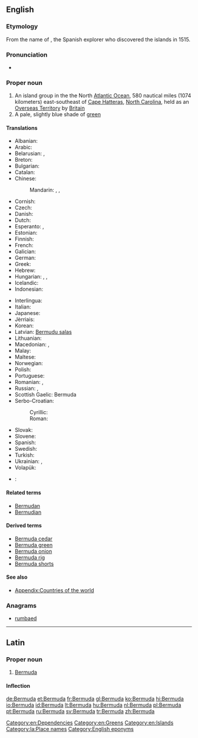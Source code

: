 {{also|bermuda}}
==English==

===Etymology===
From the name of {{w|Juan de Bermudez}}, the Spanish explorer who discovered the islands in 1515.

===Pronunciation===
* {{IPA|/bɚˈmjuːdə/|lang=en}}

===Proper noun===
{{wikipedia}}
{{en-proper noun}}

# An island group in the the North [[Atlantic Ocean]], 580 nautical miles (1074 kilometers) east-southeast of [[Cape Hatteras]], [[North Carolina]], held as an [[Overseas Territory]] by [[Britain]]
# A pale, slightly blue shade of [[green]]
#: {{color panel|7DD8C6}}

====Translations====
{{trans-top|island group}}
* Albanian: {{t-|sq|Bermuda}}
* Arabic: {{t-|ar|جزر برمودا|f-p|tr=júzur barmūda}}
* Belarusian: {{t-|be|Бэрмуды|f-p|tr=Bermúdy}}, {{t-|be|Бэрмудзкія выспы|f-p|tr=Bermúdzkija výspy}}
* Breton: {{t-|br|Bermuda}}
* Bulgarian: {{t-|bg|Бермуда|f|tr=Bermúda|sc=Cyrl}}
* Catalan: {{t-|ca|Bermudes}}
* Chinese:
*: Mandarin: {{t|cmn|百慕大|tr=Bǎimùdà|sc=Hani}}, {{t|cmn|百慕大群島|sc=Hani}}, {{t|cmn|百慕大群岛|tr=Bǎimùdà qúndǎo|sc=Hani}}
* Cornish: {{t-|kw|Bermuda}}
* Czech: {{t-|cs|Bermudy|p}}
* Danish: {{t-|da|Bermuda}}
* Dutch: {{t+|nl|Bermuda}}
* Esperanto: {{t-|eo|Bermudo}}, {{t-|eo|Bermudoj}}
* Estonian: {{t+|et|Bermuda}}
* Finnish: {{t-|fi|Bermuda}}
* French: {{t+|fr|Bermudes|f-p}}
* Galician: {{t+|gl|Bermuda}}
* German: {{t+|de|Bermudas|p}}
* Greek: {{t-|el|Βερμούδες|tr=Vermúdes}}
* Hebrew: {{t-|he|ברמודה|tr=Bermuda|sc=Hebr}}
* Hungarian: {{t+|hu|Bermuda}}, {{t-|hu|Bermudák|p}}, {{t-|hu|Bermuda-szigetek|p}}
* Icelandic: {{t-|is|Bermúda}}
* Indonesian: {{t+|id|Bermuda}}
{{trans-mid}}
* Interlingua: {{t-|ia|Bermuda}}
* Italian: {{t-|it|Bermuda|f-p}}
* Japanese: {{t-|ja|バーミューダ|tr=Bāmyūda|sc=Jpan}}
* Jèrriais: {{tø|roa-jer|Bermude|f}}
* Korean: {{t-|ko|버뮤다|tr=Beomyuda}}
* Latvian: [[Bermudu salas]]
* Lithuanian: {{t+|lt|Bermudai}}
* Macedonian: {{t-|mk|Бермуди|f-p|tr=Bermúdi}},  {{t-|mk|Бермуда|f|tr=Bermúda}}
* Malay: {{t|ms|Bermuda}}
* Maltese: {{t-|mt|Bermuda}}
* Norwegian: {{t-|no|Bermuda}}
* Polish: {{t+|pl|Bermudy|p}}
* Portuguese: {{t+|pt|Bermudas|p}}
* Romanian: {{t-|ro|Bermuda}}, {{t-|ro|Bermude|f}}
* Russian: {{t-|ru|Бермуды|m-p|tr=Bermúdy}}, {{t-|ru|Бермудские острова|m-p|tr=Bermúdskije ostrová}}
* Scottish Gaelic: Bermuda
* Serbo-Croatian:
*: Cyrillic: {{t-|sh|Бермуди|p|sc=Cyrl}}
*: Roman: {{t-|sh|Bermudi|p}}
* Slovak: {{t-|sk|Bermudy|p}}
* Slovene: {{t-|sl|Bermuda|f}}
* Spanish: {{t+|es|Bermudas|f-p}}
* Swedish: {{t+|sv|Bermuda}}
* Turkish: {{t+|tr|Bermuda}}
* Ukrainian: {{t-|uk|Бермуди|m-p|tr=Bermúdy}}, {{t+|uk|Бермудські острови|m-p|tr=Bermúds’ki ostrový}}
* Volapük: {{t+|vo|Bärmuduäns}}
{{trans-bottom}}

{{checktrans-top}}
* {{ttbc|sh}}: {{t-|sh|Bermuda|f}}
{{trans-bottom}}

====Related terms====
* [[Bermudan]]
* [[Bermudian]]

====Derived terms====
* [[Bermuda cedar]]
* [[Bermuda green]]
* [[Bermuda onion]]
* [[Bermuda rig]]
* [[Bermuda shorts]]

====See also====
* [[Appendix:Countries of the world]]

===Anagrams===
* [[rumbaed#English|rumbaed]]

[[Category:en:Dependencies]]
[[Category:en:Greens]]
[[Category:en:Islands]]

----

==Latin==
{{wikipedia|lang=la}}

===Proper noun===
{{la-proper noun|Bermuda|Bermudae|Bermudae|f|first}}

# [[#English|Bermuda]]

====Inflection====
{{la-decl-1st-loc|num=sg|Bermud}}

[[Category:la:Place names]]
[[Category:English eponyms]]

[[de:Bermuda]]
[[et:Bermuda]]
[[fr:Bermuda]]
[[gl:Bermuda]]
[[ko:Bermuda]]
[[hi:Bermuda]]
[[io:Bermuda]]
[[id:Bermuda]]
[[lt:Bermuda]]
[[hu:Bermuda]]
[[nl:Bermuda]]
[[pl:Bermuda]]
[[pt:Bermuda]]
[[ru:Bermuda]]
[[sv:Bermuda]]
[[tr:Bermuda]]
[[zh:Bermuda]]